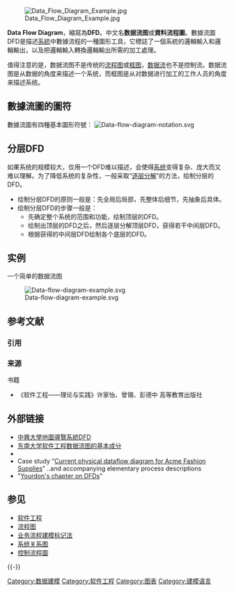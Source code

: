 {{NoteTA
|T = zh-hans:数据流图;zh-hant:資料流向圖;
|1 = zh-hans:数据;zh-hant:資料;
|G1 = IT
}}

[[File:Data_Flow_Diagram_Example.jpg|thumb]]

'''Data Flow Diagram'''，縮寫為'''DFD'''。中文名'''数据流图'''或'''資料流程圖'''。數據流圖DFD是描述[[系統|系統]]中數據流程的一種圖形工具，它標誌了一個系統的邏輯輸入和邏輯輸出，以及把邏輯輸入轉換邏輯輸出所需的加工處理。

值得注意的是，数据流图不是传统的[[流程图|流程图]]或[[框图|框图]]，[[数据流|数据流]]也不是控制流。数据流图是从数据的角度来描述一个系统，而框图是从对数据进行加工的工作人员的角度来描述系统。

==數據流圖的圖符==
數據流圖有四種基本圖形符號：
[[File:Data-flow-diagram-notation.svg|left]]

==分层DFD==
如果系统的规模较大，仅用一个DFD难以描述，会使得[[系统|系统]]变得复杂、庞大而又难以理解。为了降低系统的复杂性，一般采取“[[逐层分解|逐层分解]]”的方法，绘制分层的DFD。

* 绘制分层DFD的原则一般是：先全局后局部，先整体后细节，先抽象后具体。
* 绘制分层DFD的步骤一般是：
** 先确定整个系统的范围和功能，绘制顶层的DFD。
** 绘制出顶层的DFD之后，然后逐层分解顶层DFD，获得若干中间层DFD。
** 根据获得的中间层DFD绘制各个底层的DFD。

== 实例 ==
一个简单的数据流图

[[File:Data-flow-diagram-example.svg|none]]

== 参考文献 ==
=== 引用 ===
{{Reflist}}

=== 来源 ===
; 书籍
* 《软件工程——理论与实践》许家怡、曾翎、彭德中 高等教育出版社

== 外部链接 ==
{{Commons category|Data flow diagrams}}
* [https://web.archive.org/web/20110420065458/http://ccsun.nchu.edu.tw/~s9429026/dfd.html 中興大學地圖導覽系統DFD]
* [http://course.cug.edu.cn/21cn/软件工程（东南大学）/html/chapter3/cha3_3_1_c1.htm 东南大学软件工程数据流图的基本成分] {{Wayback|url=http://course.cug.edu.cn/21cn/%E8%BD%AF%E4%BB%B6%E5%B7%A5%E7%A8%8B%EF%BC%88%E4%B8%9C%E5%8D%97%E5%A4%A7%E5%AD%A6%EF%BC%89/html/chapter3/cha3_3_1_c1.htm |date=20140311033244 }}
* {{cite web|url = http://citeseer.ist.psu.edu/271116.html|title = The Semantics of Data Flow Diagrams|author = P. D. Bruza and Th. P. van der Weide|access-date = 2010-01-09|archive-date = 2008-03-23|archive-url = https://web.archive.org/web/20080323132653/http://citeseer.ist.psu.edu/271116.html|dead-url = no}}
* Case study "[https://web.archive.org/web/20100527211446/http://www.cilco.co.uk/briefing-studies/acme-fashion-supplies-feasibility-study/slides/top-level-dfd.html Current physical dataflow diagram for Acme Fashion Supplies]" ..and accompanying elementary process descriptions
* "[https://web.archive.org/web/20100108062841/http://yourdon.com/strucanalysis/wiki/index.php?title=Chapter_9 Yourdon's chapter on DFDs]"

== 参见 ==
* [[软件工程|软件工程]]
* [[流程图|流程图]]
* [[业务流程建模标记法|业务流程建模标记法]]
* [[系统关系图|系统关系图]]
* [[控制流程圖|控制流程圖]]

{{-}}
{{数据模型}}
{{Authority control}}

[[Category:数据建模|Category:数据建模]]
[[Category:软件工程|Category:软件工程]]
[[Category:图表|Category:图表]]
[[Category:建模语言|Category:建模语言]]